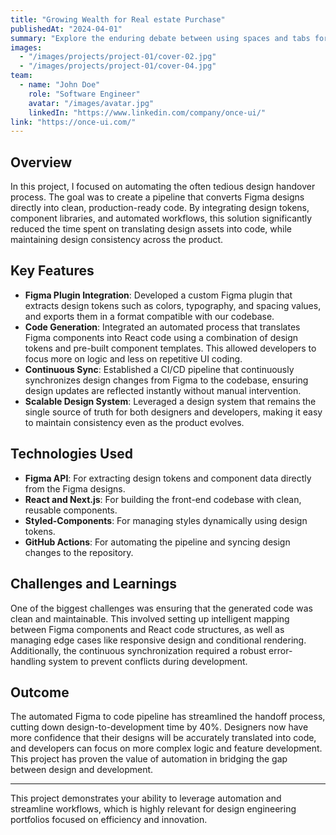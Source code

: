 ```yaml
---
title: "Growing Wealth for Real estate Purchase"
publishedAt: "2024-04-01"
summary: "Explore the enduring debate between using spaces and tabs for code indentation, and why this choice matters more than you might think."
images:
  - "/images/projects/project-01/cover-02.jpg"
  - "/images/projects/project-01/cover-04.jpg"
team:
  - name: "John Doe"
    role: "Software Engineer"
    avatar: "/images/avatar.jpg"
    linkedIn: "https://www.linkedin.com/company/once-ui/"
link: "https://once-ui.com/"
---
```


## Overview

In this project, I focused on automating the often tedious design handover process. The goal was to create a pipeline that converts Figma designs directly into clean, production-ready code. By integrating design tokens, component libraries, and automated workflows, this solution significantly reduced the time spent on translating design assets into code, while maintaining design consistency across the product.

## Key Features

- **Figma Plugin Integration**: Developed a custom Figma plugin that extracts design tokens such as colors, typography, and spacing values, and exports them in a format compatible with our codebase.
- **Code Generation**: Integrated an automated process that translates Figma components into React code using a combination of design tokens and pre-built component templates. This allowed developers to focus more on logic and less on repetitive UI coding.
- **Continuous Sync**: Established a CI/CD pipeline that continuously synchronizes design changes from Figma to the codebase, ensuring design updates are reflected instantly without manual intervention.
- **Scalable Design System**: Leveraged a design system that remains the single source of truth for both designers and developers, making it easy to maintain consistency even as the product evolves.

## Technologies Used

- **Figma API**: For extracting design tokens and component data directly from the Figma designs.
- **React and Next.js**: For building the front-end codebase with clean, reusable components.
- **Styled-Components**: For managing styles dynamically using design tokens.
- **GitHub Actions**: For automating the pipeline and syncing design changes to the repository.

## Challenges and Learnings

One of the biggest challenges was ensuring that the generated code was clean and maintainable. This involved setting up intelligent mapping between Figma components and React code structures, as well as managing edge cases like responsive design and conditional rendering. Additionally, the continuous synchronization required a robust error-handling system to prevent conflicts during development.

## Outcome

The automated Figma to code pipeline has streamlined the handoff process, cutting down design-to-development time by 40%. Designers now have more confidence that their designs will be accurately translated into code, and developers can focus on more complex logic and feature development. This project has proven the value of automation in bridging the gap between design and development.

---

This project demonstrates your ability to leverage automation and streamline workflows, which is highly relevant for design engineering portfolios focused on efficiency and innovation.